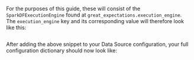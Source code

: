 
<PartAddTheBackendExecutionEngineToYourDatasourceConfiguration backend="Spark" />

For the purposes of this guide, these will consist of the `SparkDFExecutionEngine` found at `great_expectations.execution_engine`.  The `execution_engine` key and its corresponding value will therefore look like this:

```python title="Python" name="define spark execution engine"
```

After adding the above snippet to your Data Source configuration, your full configuration dictionary should now look like:

```python title="Python" name="spark datasource_config up to definition of Spark execution engine"
```